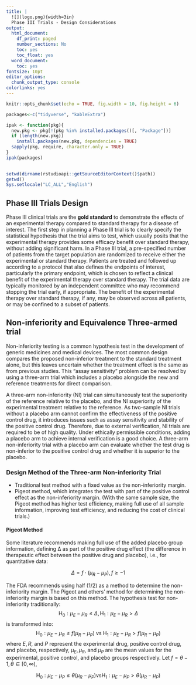 ```yaml
---
title: |
  ![](logo.png){width=3in}  
  Phase III Trials - Design Considerations
output:
  html_document:
    df_print: paged
    number_sections: No
    toc: yes
    toc_float: yes
  word_document:
    toc: yes
fontsize: 10pt
editor_options:
  chunk_output_type: console
colorlinks: yes
---
```


```r
knitr::opts_chunk$set(echo = TRUE, fig.width = 10, fig.height = 6)

packages<-c("tidyverse", "kableExtra")

ipak <- function(pkg){
  new.pkg <- pkg[!(pkg %in% installed.packages()[, "Package"])]
  if (length(new.pkg)) 
    install.packages(new.pkg, dependencies = TRUE)
  sapply(pkg, require, character.only = TRUE)
}
ipak(packages)
 

setwd(dirname(rstudioapi::getSourceEditorContext()$path))
getwd()
Sys.setlocale("LC_ALL","English")
```

## Phase III Trials Design

Phase III clinical trials are the **gold standard** to demonstrate the effects of an experimental therapy compared to standard therapy for a disease of interest. The first step in planning a Phase III trial is to clearly specify the statistical hypothesis that the trial aims to test, which usually posits that the experimental therapy provides some efficacy benefit over standard therapy, without adding significant harm. In a Phase III trial, a pre-specified number of patients from the target population are randomized to receive either the experimental or standard therapy. Patients are treated and followed up according to a protocol that also defines the endpoints of interest, particularly the primary endpoint, which is chosen to reflect a clinical benefit of the experimental therapy over standard therapy. The trial data are typically monitored by an independent committee who may recommend stopping the trial early, if appropriate. The benefit of the experimental therapy over standard therapy, if any, may be observed across all patients, or may be confined to a subset of patients.


## Non-inferiority and Equivalence Three-armed trial

Non-inferiority testing is a common hypothesis test in the development of generic medicines and medical devices. The most common design compares the proposed non-inferior treatment to the standard treatment alone, but this leaves uncertain whether the treatment effect is the same as from previous studies. This "assay sensitivity" problem can be resolved by using a three-arm trial which includes a placebo alongside the new and reference treatments for direct comparison.

A three-arm non-inferiority (NI) trial can simultaneously test the superiority of the reference relative to the placebo, and the NI superiority of the experimental treatment relative to the reference. As two-sample NI trials without a placebo arm cannot confirm the effectiveness of the positive control drug, it introduces issues such as assay sensitivity and stability of the positive control drug. Therefore, due to external verification, NI trials are required to be of high quality. Under ethically permissible conditions, adding a placebo arm to achieve internal verification is a good choice. A three-arm non-inferiority trial with a placebo arm can evaluate whether the test drug is non-inferior to the positive control drug and whether it is superior to the placebo.

### Design Method of the Three-arm Non-inferiority Trial

- Traditional test method with a fixed value as the non-inferiority margin.
- Pigeot method, which integrates the test with part of the positive control effect as the non-inferiority margin. (With the same sample size, the Pigeot method has higher test efficiency, making full use of all sample information, improving test efficiency, and reducing the cost of clinical trials.)

#### Pigeot Method

Some literature recommends making full use of the added placebo group information, defining Δ as part of the positive drug effect (the difference in therapeutic effect between the positive drug and placebo), i.e., for quantitative data:

$$\Delta=f \cdot\left(\mu_{R}-\mu_{P}\right), f \geqslant-1$$

The FDA recommends using half (1/2) as a method to determine the non-inferiority margin. The Pigeot and others' method for determining the non-inferiority margin is based on this method. The hypothesis test for non-inferiority traditionally:
$$\mathrm{H}_{0}: \mu_{E}-\mu_{R} \leqslant \Delta, \mathrm{H}_{1}: \mu_{E}-\mu_{R}>\Delta$$
is transformed into:
$$\mathrm{H}_{0}: \mu_{E}-\mu_{R} \leqslant f\left(\mu_{R}-\mu_{P}\right) \text { vs } \mathrm{H}_{1}: \mu_{E}-\mu_{R}>f\left(\mu_{R}-\mu_{P}\right)$$
where $E, R$, and $P$ represent the experimental drug, positive control drug, and placebo, respectively,
$\mu_{E}, \mu_{R}$, and $\mu_{P}$ are the mean values for the experimental, positive control, and placebo groups respectively. Let $f=\theta-1, \theta \in[0, \infty)$,

$$
\mathrm{H}_{0}: \mu_{E}-\mu_{P} \leqslant \theta\left(\mu_{R}-\mu_{P}\right) \mathrm{vs} \mathrm{H}_{1}: \mu_{E}-\mu_{P}>\theta\left(\mu_{R}-\mu_{P}\right)
$$